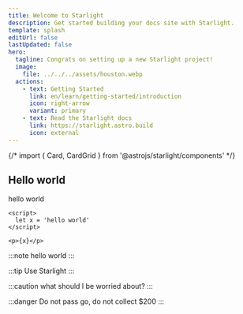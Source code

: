 ```yaml
---
title: Welcome to Starlight
description: Get started building your docs site with Starlight.
template: splash
editUrl: false
lastUpdated: false
hero:
  tagline: Congrats on setting up a new Starlight project!
  image:
    file: ../../../assets/houston.webp
  actions:
    - text: Getting Started
      link: en/learn/getting-started/introduction
      icon: right-arrow
      variant: primary
    - text: Read the Starlight docs
      link: https://starlight.astro.build
      icon: external
---
```


{/* import { Card, CardGrid } from '@astrojs/starlight/components' */}

## Hello world

hello world

```svelte {2} title="Hello.svelte"
<script>
  let x = 'hello world'
</script>

<p>{x}</p>
```

:::note
hello world
:::

:::tip
Use Starlight
:::

:::caution
what should I be worried about?
:::

:::danger
Do not pass go, do not collect $200
:::
